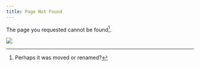 ```yaml
---
title: Page Not Found
---
```


The page you requested cannot be found[^1].

[^1]: Perhaps it was moved or renamed?

![](https://media.giphy.com/media/12XMGIWtrHBl5e/giphy.gif)
